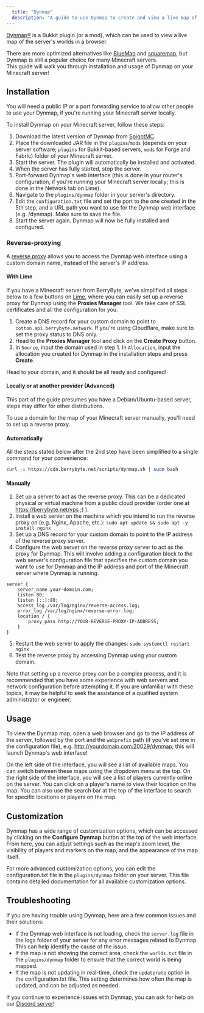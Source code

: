 ```yaml
---
  title: "Dynmap"
  description: "A guide to use Dynmap to create and view a live map of your Minecraft server."
---
```


[Dynmap®](https://github.com/webbukkit/dynmap) is a Bukkit plugin (or a mod),
which can be used to view a live map of the server's worlds in a browser.

There are more optimized alternatives like
[BlueMap](https://github.com/BlueMap-Minecraft/BlueMap) and
[squaremap](https://github.com/jpenilla/squaremap), but Dynmap is still a
popular choice for many Minecraft servers.<br/> This guide will walk you through
installation and usage of Dynmap on your Minecraft server!

## Installation

<Warning>
  You will need a public IP or a port forwarding service to allow other people
  to use your Dynmap, if you're running your Minecraft server locally.
</Warning>

To install Dynmap on your Minecraft server, follow these steps:

1. Download the latest version of Dynmap from
   [SpigotMC](https://www.spigotmc.org/resources/dynmap%C2%AE.274/).
2. Place the downloaded JAR file in the `plugins`/`mods` (depends on your server
   software; `plugins` for Bukkit-based servers, `mods` for Forge and Fabric)
   folder of your Minecraft server.
3. Start the server. The plugin will automatically be installed and activated.
4. When the server has fully started, stop the server.
5. Port-forward Dynmap's web interface (this is done in your router's
   configuration, if you're running your Minecraft server locally; this is done
   in the Network tab on Lime).
6. Navigate to the `plugins/dynmap` folder in your server's directory.
7. Edit the `configuration.txt` file and set the port to the one created in the
   5th step, and a URL path you want to use for the Dynmap web interface (e.g.
   /dynmap). Make sure to save the file.
8. Start the server again. Dynmap will now be fully installed and configured.

### Reverse-proxying

A [reverse proxy](https://en.wikipedia.org/wiki/Reverse_proxy) allows you to
access the Dynmap web interface using a custom domain name, instead of the
server's IP address.

#### With Lime

If you have a Minecraft server from BerryByte, we've simplified all steps below
to a few buttons on [Lime](/lime/overview), where you can easily set up a
reverse proxy for Dynmap using the **Proxies Manager** tool. We take care of SSL
certificates and all the configuration for you.

1. Create a DNS record for your custom domain to point to
   `cotton.api.berrybyte.network`. If you're using Cloudflare, make sure to set
   the proxy status to DNS only.
2. Head to the **Proxies Manager** tool and click on the **Create Proxy**
   button.
3. In `Source`, input the domain used in step 1. In `Allocation`, input the
   allocation you created for Dynmap in the installation steps and press
   **Create**.

Head to your domain, and it should be all ready and configured!

#### Locally or at another provider (Advanced)

<Warning>
  This part of the guide presumes you have a Debian/Ubuntu-based server, steps
  may differ for other distributions.
</Warning>

To use a domain for the map of your Minecraft server manually, you'll need to
set up a reverse proxy.

#### Automatically

All the steps stated below after the 2nd step have been simplified to a single
command for your convenience:

```bash copy
curl -s https://cdn.berrybyte.net/scripts/dynmap.sh | sudo bash
```

#### Manually

1. Set up a server to act as the reverse proxy. This can be a dedicated physical
   or virtual machine from a public cloud provider (order one at
   https://berrybyte.net/vps ;) ).
2. Install a web server on the machine which you intend to run the reverse proxy
   on (e.g. Nginx, Apache, etc.): `sudo apt update && sudo apt -y install nginx`
3. Set up a DNS record for your custom domain to point to the IP address of the
   reverse proxy server.
4. Configure the web server on the reverse proxy server to act as the proxy for
   Dynmap. This will involve adding a configuration block to the web server's
   configuration file that specifies the custom domain you want to use for
   Dynmap and the IP address and port of the Minecraft server where Dynmap is
   running.

```nginx copy
server {
    server_name your-domain.com;
    listen 80;
    listen [::]:80;
    access_log /var/log/nginx/reverse-access.log;
    error_log /var/log/nginx/reverse-error.log;
    location / {
        proxy_pass http://YOUR-REVERSE-PROXY-IP-ADDRESS;
    }
}
```

5. Restart the web server to apply the changes: `sudo systemctl restart nginx`
6. Test the reverse proxy by accessing Dynmap using your custom domain.

Note that setting up a reverse proxy can be a complex process, and it is
recommended that you have some experience with web servers and network
configuration before attempting it. If you are unfamiliar with these topics, it
may be helpful to seek the assistance of a qualified system administrator or
engineer.

## Usage

To view the Dynmap map, open a web browser and go to the IP address of the
server, followed by the port and the `webprefix` path (if you've set one in the
configuration file), e.g. http://yourdomain.com:20029/dynmap; this will launch
Dynmap's web interface!

On the left side of the interface, you will see a list of available maps. You
can switch between these maps using the dropdown menu at the top. On the right
side of the interface, you will see a list of players currently online on the
server. You can click on a player's name to view their location on the map. You
can also use the search bar at the top of the interface to search for specific
locations or players on the map.

## Customization

Dynmap has a wide range of customization options, which can be accessed by
clicking on the **Configure Dynmap** button at the top of the web interface.
From here, you can adjust settings such as the map's zoom level, the visibility
of players and markers on the map, and the appearance of the map itself.

For more advanced customization options, you can edit the configuration.txt file
in the `plugins/dynmap` folder on your server. This file contains detailed
documentation for all available customization options.

## Troubleshooting

If you are having trouble using Dynmap, here are a few common issues and their
solutions:

- If the Dynmap web interface is not loading, check the `server.log` file in the
  logs folder of your server for any error messages related to Dynmap. This can
  help identify the cause of the issue.
- If the map is not showing the correct area, check the `worlds.txt` file in the
  `plugins/dynmap` folder to ensure that the correct world is being mapped.
- If the map is not updating in real-time, check the `updaterate` option in the
  configuration.txt file. This setting determines how often the map is updated,
  and can be adjusted as needed.

If you continue to experience issues with Dynmap, you can ask for help on our
[Discord server](https://berrybyte.net/discord)!
